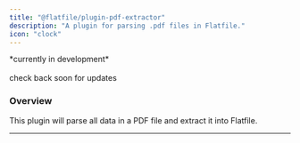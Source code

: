 ```yaml
---
title: "@flatfile/plugin-pdf-extractor"
description: "A plugin for parsing .pdf files in Flatfile."
icon: "clock"
---
```


<CardGroup cols={1}>
  <Card title="@flatfile/plugin-pdf-extractor" href="https://github.com/FlatFilers/flatfile-plugins/tree/main/plugins/" icon="github" >
    *currently in development*<br/>
    <br/>
    check back soon for updates
  </Card>
</CardGroup>


### Overview

This plugin will parse all data in a PDF file and extract it into Flatfile.





---